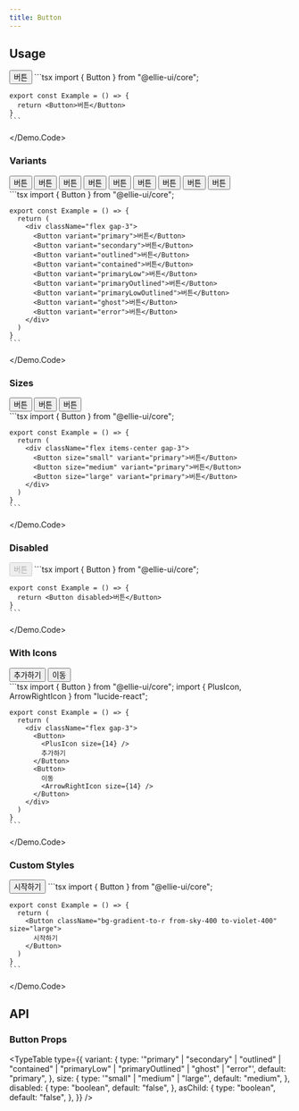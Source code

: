 ```yaml
---
title: Button
---
```



## Usage

<Demo>
  <Demo.Preview>
    <Button>버튼</Button>
  </Demo.Preview>
  <Demo.Code>
  ```tsx
    import { Button } from "@ellie-ui/core";

    export const Example = () => {
      return <Button>버튼</Button>
    }
    ```

  </Demo.Code>
</Demo>

### Variants

<Demo>
  <Demo.Preview>
    <div className="flex gap-3 flex-wrap">
      <Button variant="primary">버튼</Button>
      <Button variant="secondary">버튼</Button>
      <Button variant="outlined">버튼</Button>
      <Button variant="contained">버튼</Button>
      <Button variant="primaryLow">버튼</Button>
      <Button variant="primaryOutlined">버튼</Button>
      <Button variant="primaryLowOutlined">버튼</Button>
      <Button variant="ghost">버튼</Button>
      <Button variant="error">버튼</Button>
    </div>
  </Demo.Preview>
  <Demo.Code>
  ```tsx
    import { Button } from "@ellie-ui/core";

    export const Example = () => {
      return (
        <div className="flex gap-3">
          <Button variant="primary">버튼</Button>
          <Button variant="secondary">버튼</Button>
          <Button variant="outlined">버튼</Button>
          <Button variant="contained">버튼</Button>
          <Button variant="primaryLow">버튼</Button>
          <Button variant="primaryOutlined">버튼</Button>
          <Button variant="primaryLowOutlined">버튼</Button>
          <Button variant="ghost">버튼</Button>
          <Button variant="error">버튼</Button>
        </div>
      )
    }
    ```

  </Demo.Code>
</Demo>

### Sizes

<Demo>
  <Demo.Preview>
    <div className="flex items-center gap-3">
      <Button size="small" variant="primary">버튼</Button>
      <Button size="medium" variant="primary">버튼</Button>
      <Button size="large" variant="primary">버튼</Button>
    </div>
  </Demo.Preview>
  <Demo.Code>
  ```tsx
    import { Button } from "@ellie-ui/core";

    export const Example = () => {
      return (
        <div className="flex items-center gap-3">
          <Button size="small" variant="primary">버튼</Button>
          <Button size="medium" variant="primary">버튼</Button>
          <Button size="large" variant="primary">버튼</Button>
        </div>
      )
    }
    ```

  </Demo.Code>
</Demo>

### Disabled

<Demo>
  <Demo.Preview>
    <Button disabled>버튼</Button>
  </Demo.Preview>
  <Demo.Code>
  ```tsx
    import { Button } from "@ellie-ui/core";

    export const Example = () => {
      return <Button disabled>버튼</Button>
    }
    ```

  </Demo.Code>
</Demo>

### With Icons

<Demo>
  <Demo.Preview>
    <div className='flex gap-3'>
      <Button>
        <PlusIcon size={14} />
        추가하기
      </Button>
      <Button>
        이동
        <ArrowRightIcon size={14} />
      </Button>
    </div>
  </Demo.Preview>
  <Demo.Code>
  ```tsx
    import { Button } from "@ellie-ui/core";
    import { PlusIcon, ArrowRightIcon } from "lucide-react";

    export const Example = () => {
      return (
        <div className="flex gap-3">
          <Button>
            <PlusIcon size={14} />
            추가하기
          </Button>
          <Button>
            이동
            <ArrowRightIcon size={14} />
          </Button>
        </div>
      )
    }
    ```

  </Demo.Code>
</Demo>

### Custom Styles

<Demo>
  <Demo.Preview>
    <Button className="bg-gradient-to-r from-sky-400 to-violet-400" size="large">
      시작하기
    </Button>
  </Demo.Preview>
  <Demo.Code>
  ```tsx
    import { Button } from "@ellie-ui/core";

    export const Example = () => {
      return (
        <Button className="bg-gradient-to-r from-sky-400 to-violet-400" size="large">
          시작하기
        </Button>
      )
    }
    ```

  </Demo.Code>
</Demo>

## API

### Button Props

<TypeTable
  type={{
    variant: {
      type: '"primary" | "secondary" | "outlined" | "contained" | "primaryLow" | "primaryOutlined" | "ghost" | "error"',
      default: "primary",
    },
    size: {
      type: '"small" | "medium" | "large"',
      default: "medium",
    },
    disabled: {
      type: "boolean",
      default: "false",
    },
    asChild: {
      type: "boolean",
      default: "false",
    },
  }}
/>
